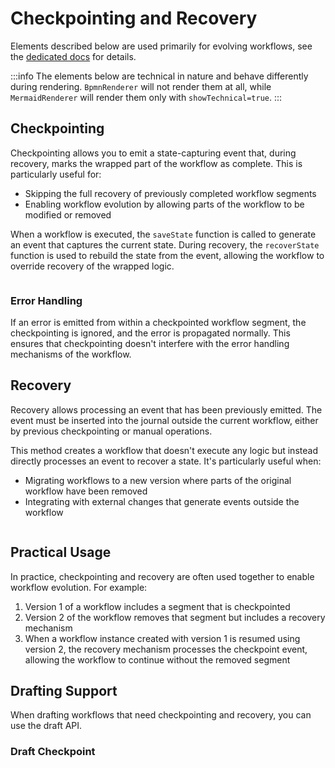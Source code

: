 
# Checkpointing and Recovery

Elements described below are used primarily for evolving workflows, see the [dedicated docs](/docs/other/evolving-workflows/) for details.

:::info
The elements below are technical in nature and behave differently during rendering.
`BpmnRenderer` will not render them at all, while `MermaidRenderer` will render them only with `showTechnical=true`.
:::

## Checkpointing

Checkpointing allows you to emit a state-capturing event that, during recovery, marks the wrapped part of the workflow as complete. This is particularly useful for:

- Skipping the full recovery of previously completed workflow segments
- Enabling workflow evolution by allowing parts of the workflow to be modified or removed

When a workflow is executed, the `saveState` function is called to generate an event that captures the current state.
During recovery, the `recoverState` function is used to rebuild the state from the event,
allowing the workflow to override recovery of the wrapped logic.

```scala file=./main/scala/workflows4s/example/docs/CheckpointExample.scala start=start_checkpoint end=end_checkpoint
```

<OperationOutputs name="checkpoint" showBpmn={false}/>

### Error Handling

If an error is emitted from within a checkpointed workflow segment, the checkpointing is ignored, and the error is propagated normally. This ensures that checkpointing doesn't interfere with the error handling mechanisms of the workflow.

## Recovery

Recovery allows processing an event that has been previously emitted. The event must be inserted into the journal outside the current workflow, either by previous checkpointing or manual operations.

This method creates a workflow that doesn't execute any logic but instead directly processes an event to recover a state. It's particularly useful when:

- Migrating workflows to a new version where parts of the original workflow have been removed
- Integrating with external changes that generate events outside the workflow

```scala file=./main/scala/workflows4s/example/docs/CheckpointExample.scala start=start_recovery end=end_recovery
```

<OperationOutputs name="recovery" showBpmn={false}/>

## Practical Usage

In practice, checkpointing and recovery are often used together to enable workflow evolution. For example:

1. Version 1 of a workflow includes a segment that is checkpointed
2. Version 2 of the workflow removes that segment but includes a recovery mechanism
3. When a workflow instance created with version 1 is resumed using version 2, the recovery mechanism processes the checkpoint event, allowing the workflow to continue without the removed segment

## Drafting Support

When drafting workflows that need checkpointing and recovery, you can use the draft API.

### Draft Checkpoint
```scala file=./main/scala/workflows4s/example/docs/DraftCheckpointExample.scala start=start_draft_checkpoint end=end_draft_recovery

```
<OperationOutputs name="draft-checkpoint" showBpmn={false}/> 
